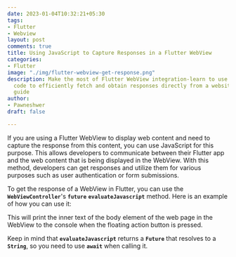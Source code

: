 ```yaml
---
date: 2023-01-04T10:32:21+05:30
tags:
- Flutter
- Webview
layout: post
comments: true
title: Using JavaScript to Capture Responses in a Flutter WebView
categories:
- Flutter
image: "./img/flutter-webview-get-response.png"
description: Make the most of Flutter WebView integration-learn to use JavaScript
  code to efficiently fetch and obtain responses directly from a website using this
  guide
author:
- Pawneshwer
draft: false

---
```


If you are using a Flutter WebView to display web content and need to capture the response from this content, you can use JavaScript for this purpose. This allows developers to communicate between their Flutter app and the web content that is being displayed in the WebView. With this method, developers can get responses and utilize them for various purposes such as user authentication or form submissions.

To get the response of a WebView in Flutter, you can use the **`WebViewController`**'s **`future`** **`evaluateJavascript`** method. Here is an example of how you can use it:

<Gist id='4e1026c190af9099120fe610203b285e' />

This will print the inner text of the body element of the web page in the WebView to the console when the floating action button is pressed.

Keep in mind that **`evaluateJavascript`** returns a **`Future`** that resolves to a **`String`**, so you need to use **`await`** when calling it.